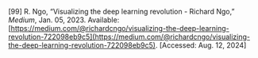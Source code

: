 \[99\]	R. Ngo, “Visualizing the deep learning revolution \- Richard Ngo,” *Medium*, Jan. 05, 2023\. Available: [https://medium.com/@richardcngo/visualizing-the-deep-learning-revolution-722098eb9c5](https://medium.com/@richardcngo/visualizing-the-deep-learning-revolution-722098eb9c5). \[Accessed: Aug. 12, 2024\]